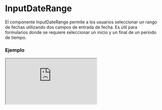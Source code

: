 
# InputDateRange

El componente InputDateRange permite a los usuarios seleccionar un rango de fechas utilizando dos campos de entrada de fecha. Es útil para formularios donde se requiere seleccionar un inicio y un final de un período de tiempo.

### Ejemplo

<Iframe src="https://fenextjs-component-storybook.vercel.app/iframe.html?args=&id=component-input-date-range--index&viewMode=story" />

### Importacion

Para importar el componente InputDateRange, se puede hacer desde fenextjs

```tsx copy
import { InputDateRange } from "fenextjs";
```

### Parametros

| Parametro | Tipo | Requerido | Default | Descripcion |
| --------- | ---- | --------- | ------- | ----------- |
| defaultValue | [Date \| undefined, Date \| undefined] | no | undefined | Valor predeterminado del rango de fechas. |
| value | [Date \| undefined, Date \| undefined] | no | undefined | Valor actual del rango de fechas. Si se proporciona, anula el valor predeterminado. |
| onChange | (value: [Date \| undefined, Date \| undefined]) =\> void | no | undefined | Función que se ejecuta cuando el rango de fechas cambia. |
| propsStart | InputDateBaseProps | no | \{\} | Props adicionales para el campo de fecha de inicio. |
| propsEnd | InputDateBaseProps | no | \{\} | Props adicionales para el campo de fecha de fin. |
| label | string | no | '' | Etiqueta que se muestra para el campo de rango de fechas. |
| classNameInputDateRange | string | no | '' | Clase CSS adicional para el contenedor del rango de fechas. |
| classNameInputDateRangeContentInputDate | string | no | '' | Clase CSS adicional para el contenido del campo de fecha en el rango. |
| optional | boolean | no | false | Indica si el campo es opcional. |
| optionalText | string | no | '(optional)' | Texto que se muestra si el campo es opcional. |
| required | boolean | no | false | Indica si el campo es obligatorio. |
| requiredText | string | no | '*' | Texto que se muestra si el campo es obligatorio. |
| min | Date \| undefined | no | undefined | Fecha mínima válida para ambos campos de fecha. |
| max | Date \| undefined | no | undefined | Fecha máxima válida para ambos campos de fecha. |

### Storybook

Para ver el storybook del componente lo puede hacer con este [link](https://fenextjs-component-storybook.vercel.app/?path=/story/component-input-date-range--index)

### Usos

- Selector de rango de fechas por defecto

```tsx copy
<InputDateRange defaultValue={[new Date(), new Date()]} onChange={(range) => console.log(range)} />
```

- Selector de rango de fechas con validación

```tsx copy
<InputDateRange value={[startDate, endDate]} onChange={(range) => validateRange(range)} />
```

- Selector de rango de fechas deshabilitado

```tsx copy
<InputDateRange defaultValue={[new Date(), new Date()]} disabled={true} />
```

